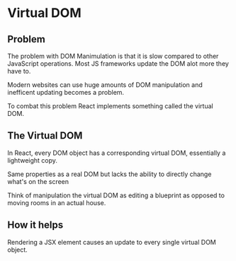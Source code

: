 # Virtual DOM
## Problem

The problem with DOM Manimulation is that it is slow compared to other 
JavaScript operations. Most JS frameworks update the DOM alot more
they have to.

Modern websites can use huge amounts of DOM manipulation and inefficent 
updating becomes a problem.

To combat this problem React implements something called the virtual DOM.

## The Virtual DOM
In React, every DOM object has a corresponding virtual DOM, essentially a
lightweight copy.

Same properties as a real DOM but lacks the ability to directly change what's
on the screen

Think of manipulation the virtual DOM as editing a blueprint as opposed to
moving rooms in an actual house.

## How it helps

Rendering a JSX element causes an update to every single virtual DOM object.